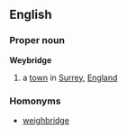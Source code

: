==English==
===Proper noun===
{{wikipedia}}
'''Weybridge'''
#a [[town]] in [[Surrey]], [[England]]
===Homonyms===
*[[weighbridge]]